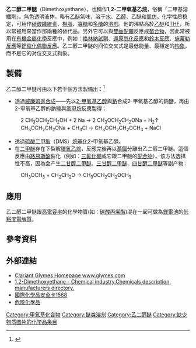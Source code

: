 {{chembox
|   Name = 乙二醇二甲醚
|   ImageFile = 1,2-Dimethoxyethane.svg
|   ImageName = 乙二醇二甲醚
|   IUPACName = Dimethoxyethane
|   OtherNames = 1,2-二甲氧基乙烷<br>乙醛缩二甲醇<br>乙缩醛二甲醇<br>二甲醇缩乙醛<br>DME
| Section1 = {{Chembox Identifiers
|   SMILES = COCCOC
|   ChemSpiderID_Ref = {{chemspidercite|correct|chemspider}}
| ChemSpiderID = 13854808
| InChI = 1/C4H10O2/c1-4(5-2)6-3/h4H,1-3H3
| InChIKey = SPEUIVXLLWOEMJ-UHFFFAOYAV
| StdInChI_Ref = {{stdinchicite|correct|chemspider}}
| StdInChI = 1S/C4H10O2/c1-4(5-2)6-3/h4H,1-3H3
| StdInChIKey_Ref = {{stdinchicite|correct|chemspider}}
| StdInChIKey = SPEUIVXLLWOEMJ-UHFFFAOYSA-N
| CASNo_Ref = {{cascite|correct|CAS}}
| CASNo = 110-71-4
|   RTECS = KI1451000
  }}
| Section2 = {{Chembox Properties
|   Formula = C<sub>4</sub>H<sub>10</sub>O<sub>2</sub>
|   MolarMass = 90.12
|   Appearance = 無色液體
|   Density = 0.8683 g/cm<sup>3</sup>〈液態〉
|   Solubility = 互溶
|   MeltingPt = -58 °C
|   BoilingPt = 85 °C
|   Viscosity = 
  }}
| Section3 = {{Chembox Structure
|   Dipole =
  }}
| Section7 = {{Chembox Hazards
|   ExternalMSDS =
|   NFPA-H = 2
|   NFPA-F = 3
|   NFPA-R = 2
|   EUHazardSymbol = {{Chembox EUHazardSymbol|F|T}}
|   RPhrases = {{R60}}, {{R61}}, {{R11}}, {{R19}}, {{R20}}
|   SPhrases = {{S53}}, {{S45}}
|   FlashPt = −2 °C
  }}
| Section8 = {{Chembox Related
|   Function = [[醚|醚]]
|   OtherFunctn = [[甲縮醛|甲縮醛]]
|   OtherCpds = [[乙二醇|乙二醇]]<br />[[1,4-二噁烷|1,4-二噁烷]]
  }}
}}

'''乙二醇二甲醚'''（Dimethoxyethane），也稱作'''1,2-二甲氧基乙烷'''，俗稱「二甲基溶纖劑」。無色透明液体，略有[[乙醚|乙醚]]氣味，溶于[[水|水]]、[[乙醇|乙醇]]、乙醚和[[氯仿|氯仿]]。化学性质稳定，可用作[[硝酸纖維素|硝酸纖維素]]、[[樹脂|樹脂]]、[[寡糖|寡糖]]和[[多醣|多醣]]的[[溶剂|溶剂]]。他的沸點高於[[乙醚|乙醚]]和[[四氫呋喃|THF]]，所以常被用來當作那兩種的替代品。另外它可以與[[配體|雙齒配體]]反應成[[螯合物|螯合物]]，因此常被用在[[有機金屬化學|有機金屬化學]]反應中，例如：[[格林納試劑|格林納試劑]]、[[還原氫化反應|還原氫化反應]]和[[鈴木反應|鈴木反應]]、[[施蒂勒反應|施蒂勒反應]]等[[鈀催化偶聯反應|鈀催化偶聯反應]]。乙二醇二甲醚的间位交叉式是最低能量、最穩定的[[構象異構|构象]]，而不是它的对位交叉式构象。

==製備==
乙二醇二甲醚可由以下若干個方法製備出：<ref>{{Cite web |url=http://chemindustry.ru/Dimethoxyethane.php |title=Dimethoxyethane |accessdate=2011-10-02 |archive-date=2007-10-08 |archive-url=https://web.archive.org/web/20071008220530/http://chemindustry.ru/Dimethoxyethane.php |dead-url=no }}</ref>
* 透過[[威廉姆遜合成|威廉姆遜合成]]——先以[[乙二醇單甲醚|2-甲氧基乙醇]]與[[鈉|鈉]]合成2-甲氧基乙醇的鈉鹽，再由2-甲氧基乙醇的鈉鹽與[[氯甲烷|氯甲烷]]反應製得：
:2 CH<sub>3</sub>OCH<sub>2</sub>CH<sub>2</sub>OH + 2 Na → 2 CH<sub>3</sub>OCH<sub>2</sub>CH<sub>2</sub>ONa + H<sub>2</sub>↑
:CH<sub>3</sub>OCH<sub>2</sub>CH<sub>2</sub>ONa + CH<sub>3</sub>Cl → CH<sub>3</sub>OCH<sub>2</sub>CH<sub>2</sub>OCH<sub>3</sub> + NaCl
* 透過[[硫酸二甲酯|硫酸二甲酯]]（DMS）[[烷基化|烷基化]]2-甲氧基乙醇。 
* 在[[二甲醚|二甲醚]]存在下裂解[[環氧乙烷|環氧乙烷]]，反應完後再以[[蒸餾|蒸餾]]分離出乙二醇二甲醚。這個反應由[[路易斯酸|路易斯酸]]催化（例如：[[三氟化硼|三氟化硼]]或它跟二甲醚的[[配合物|配合物]]）。该方法选择性不高，因為会产生[[二甘醇二甲醚|二甘醇二甲醚]]、[[三甘醇二甲醚|三甘醇二甲醚]]、[[四甘醇二甲醚|四甘醇二甲醚]]等副产物：
:CH<sub>3</sub>OCH<sub>3</sub> + CH<sub>2</sub>CH<sub>2</sub>O → CH<sub>3</sub>OCH<sub>2</sub>CH<sub>2</sub>OCH<sub>3</sub>

==應用==
乙二醇二甲醚跟[[電容率|高電容率]]的化學物質(如：[[碳酸丙烯酯|碳酸丙烯酯]])混在一起可做為[[鋰電池|鋰電池]]的[[黏度|低黏度]][[電解質|電解質]]。

==參考資料==
<references/>

==外部連結==
* [https://web.archive.org/web/20070210004803/http://www.glymes.com/ Clariant Glymes Homepage www.glymes.com]
* [http://chemindustry.ru/Dimethoxyethane.php 1,2-Dimethoxyethane - Chemical industry.Chemicals description, manufacturers directory.]{{Wayback|url=http://chemindustry.ru/Dimethoxyethane.php |date=20071008220530 }}
* [http://www.inchem.org/documents/icsc/icsc/eics1568.htm 國際化學品安全卡1568]{{Wayback|url=http://www.inchem.org/documents/icsc/icsc/eics1568.htm |date=20111018213638 }}
* [https://archive.is/20130417072001/http://www.evol.nw.ru/labs/lab38/spirov/hazard/1_2-dimethoxyethane.html 危險化學品]

{{醚}}

[[Category:甲氧基化合物|Category:甲氧基化合物]]
[[Category:醚类溶剂|Category:醚类溶剂]]
[[Category:乙二醇醚|Category:乙二醇醚]]
[[Category:缺少物质图片的化学品条目|Category:缺少物质图片的化学品条目]]